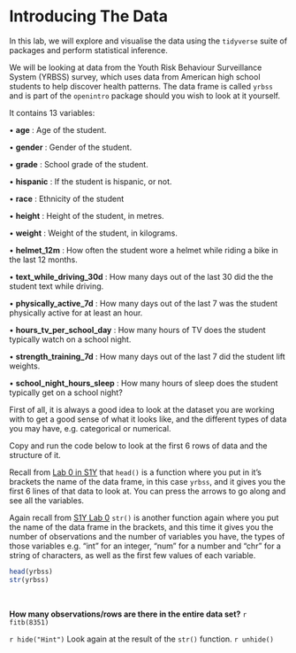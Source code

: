 # Introducing The Data {-}

In this lab, we will explore and visualise the data using the `tidyverse` suite of packages and perform statistical inference.

We will be looking at data from the Youth Risk Behaviour Surveillance System (YRBSS) survey, which uses data from American high school students to help discover health patterns. The data frame is called `yrbss` and is part of the `openintro` package should you wish to look at it yourself.

It contains 13 variables:

• **age** : Age of the student.	

• **gender** : Gender of the student.	 

• **grade** : School grade of the student.

• **hispanic** : If the student is hispanic, or not.	

• **race** : Ethnicity of the student 

• **height** : Height of the student, in metres.	 

• **weight** : Weight of the student, in kilograms.	

• **helmet_12m** : How often the student wore a helmet while riding a bike in the last 12 months.	

• **text_while_driving_30d** : How many days out of the last 30 did the the student text while driving.

• **physically_active_7d** : How many days out of the last 7 was the student physically active for at least an hour. 

• **hours_tv_per_school_day** : How many hours of TV does the student typically watch on a school night. 

• **strength_training_7d** : How many days out of the last 7 did the student lift weights.

• **school_night_hours_sleep** : How many hours of sleep does the student typically get on a school night?

First of all, it is always a good idea to look at the dataset you are working with to get a good sense of what it looks like, and the different types of data you may have, e.g. categorical or numerical.

Copy and run the code below to look at the first 6 rows of data and the structure of it.

Recall from <a href="https://stats-glasgow.shinyapps.io/S1YZ_Lab_0_2021_no1/" target="_blank">Lab 0 in S1Y</a> that `head()` is a function where you put in it's brackets the name of the data frame, in this case `yrbss`, and it gives you the first 6 lines of that data to look at. You can press the arrows to go along and see all the variables.

Again recall from <a href="https://stats-glasgow.shinyapps.io/S1YZ_Lab_0_2021_no1/" target="_blank">S1Y Lab 0</a> `str()` is another function again where you put the name of the data frame in the brackets, and this time it gives you the number of observations and the number of variables you have, the types of those variables e.g. "int" for an integer, "num" for a number and "chr" for a string of characters, as well as the first few values of each variable.

```r
head(yrbss)
str(yrbss)
```

<br>

**How many observations/rows are there in the entire data set?**
`r fitb(8351)`

`r hide("Hint")`
Look again at the result of the `str()` function.
`r unhide()`

<br>
